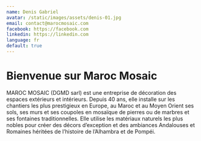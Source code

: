 ```yaml
---
name: Denis Gabriel
avatar: /static/images/assets/denis-01.jpg
email: contact@marocmosaic.com
facebook: https://facebook.com
linkedin: https://linkedin.com
language: fr
default: true
---
```


# Bienvenue sur Maroc Mosaic

MAROC MOSAIC (DGMD sarl) est une entreprise de décoration des espaces extérieurs et intérieurs. Depuis 40 ans, elle installe sur les chantiers les plus prestigieux en Europe, au Maroc et au Moyen Orient ses sols, ses murs et ses coupoles en mosaïque de pierres ou de marbres et ses fontaines traditionnelles. Elle utilise les matériaux naturels les plus nobles pour créer des décors d’exception et des ambiances Andalouses et Romaines héritées de l’histoire de l’Alhambra et de Pompéi.
